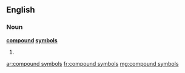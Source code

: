 ==English==

===Noun===
'''[[compound]] [[symbol]]s'''

# {{plural of|[[compound symbol]]}}

[[ar:compound symbols]]
[[fr:compound symbols]]
[[mg:compound symbols]]